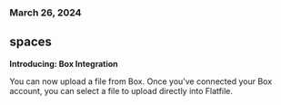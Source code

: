### March 26, 2024

## spaces

**Introducing: Box Integration**

You can now upload a file from Box. Once you've connected your Box account, you can select a file to upload directly into Flatfile.
